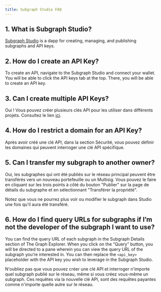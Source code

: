 ```yaml
---
title: Subgraph Studio FAQ
---
```


## 1. What is Subgraph Studio?

[Subgraph Studio](https://thegraph.com/studio/) is a dapp for creating, managing, and publishing subgraphs and API keys.

## 2. How do I create an API Key?

To create an API, navigate to the Subgraph Studio and connect your wallet. You will be able to click the API keys tab at the top. There, you will be able to create an API key.

## 3. Can I create multiple API Keys?

Oui ! Vous pouvez créer plusieurs clés API pour les utiliser dans différents projets. Consultez le lien [ici](https://thegraph.com/studio/apikeys/).

## 4. How do I restrict a domain for an API Key?

Après avoir créé une clé API, dans la section Sécurité, vous pouvez définir les domaines qui peuvent interroger une clé API spécifique.

## 5. Can I transfer my subgraph to another owner?

Oui, les subgraphes qui ont été publiés sur le réseau principal peuvent être transférés vers un nouveau portefeuille ou un Multisig. Vous pouvez le faire en cliquant sur les trois points à côté du bouton "Publier" sur la page de détails du subgraphe et en sélectionnant "Transférer la propriété".

Notez que vous ne pourrez plus voir ou modifier le subgraph dans Studio une fois qu'il aura été transféré.

## 6. How do I find query URLs for subgraphs if I’m not the developer of the subgraph I want to use?

You can find the query URL of each subgraph in the Subgraph Details section of The Graph Explorer. When you click on the “Query” button, you will be directed to a pane wherein you can view the query URL of the subgraph you’re interested in. You can then replace the `<api_key>` placeholder with the API key you wish to leverage in the Subgraph Studio.

N'oubliez pas que vous pouvez créer une clé API et interroger n'importe quel subgraph publié sur le réseau, même si vous créez vous-même un subgraph. Ces requêtes via la nouvelle clé API, sont des requêtes payantes comme n'importe quelle autre sur le réseau.
